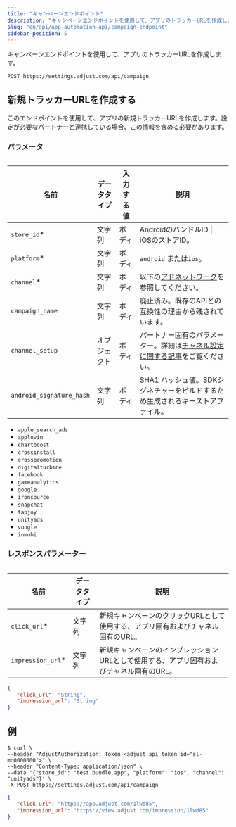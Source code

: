 ```yaml
---
title: "キャンペーンエンドポイント"
description: "キャンペーンエンドポイントを使用して、アプリのトラッカーURLを作成します。"
slug: "en/api/app-automation-api/campaign-endpoint"
sidebar-position: 5
---
```

キャンペーンエンドポイントを使用して、アプリのトラッカーURLを作成します。

```http
POST https://settings.adjust.com/api/campaign
```

新規トラッカーURLを作成する
---------------

このエンドポイントを使用して、アプリの新規トラッカーURLを作成します。設定が必要なパートナーと連携している場合、この情報を含める必要があります。

### パラメータ

<table> 

|            名前            | データタイプ | 入力する値 |                                         説明                                         |
|--------------------------|--------|-------|------------------------------------------------------------------------------------|
| `store_id`\*            | 文字列    | ボディ   | AndroidのバンドルID \| iOSのストアID。                                                       |
| `platform`\*            | 文字列    | ボディ   | `android` または`ios`。                                                                |
| `channel`\*             | 文字列    | ボディ   | 以下の[アドネットワーク](#ad-networks)を参照してください。                                              |
| `campaign_name`          | 文字列    | ボディ   | 廃止済み。既存のAPIとの互換性の理由から残されています。                                                      |
| `channel_setup`          | オブジェクト | ボディ   | パートナー固有のパラメーター。詳細は[チャネル設定に関する記事](/en/api/app-automation-api/channel-setup)をご覧ください。 |
| `android_signature_hash` | 文字列    | ボディ   | SHA1 ハッシュ値。SDKシグネチャーをビルドするため生成されるキーストアファイル。                                        |

</Table> <accordion title="アドネットワーク"> 

* `apple_search_ads`
* `applovin`
* `chartboost`
* `crossinstall`
* `crosspromotion`
* `digitalturbine`
* `facebook`
* `gameanalytics`
* `google`
* `ironsource`
* `snapchat`
* `tapjoy`
* `unityads`
* `vungle`
* `inmobi`

</Accordion> 

### レスポンスパラメーター

<table> 

|         名前          | データタイプ |                       説明                        |
|---------------------|--------|-------------------------------------------------|
| `click_url`\*      | 文字列    | 新規キャンペーンのクリックURLとして使用する、アプリ固有およびチャネル固有のURL。     |
| `impression_url`\* | 文字列    | 新規キャンペーンのインプレッションURLとして使用する、アプリ固有およびチャネル固有のURL。 |

</Table> 

```json
{
   "click_url": "String",
   "impression_url": "String"
}
```

例
---

```console
$ curl \
--header "AdjustAuthorization: Token <adjust api token id="sl-md0000000">" \
--header "Content-Type: application/json" \
--data '{"store_id": "test.bundle.app", "platform": "ios", "channel": "unityads"}' \
-X POST https://settings.adjust.com/api/campaign
```

```json
{
   "click_url": "https://app.adjust.com/1lwd85",
   "impression_url": "https://view.adjust.com/impression/1lwd85"
}
```

